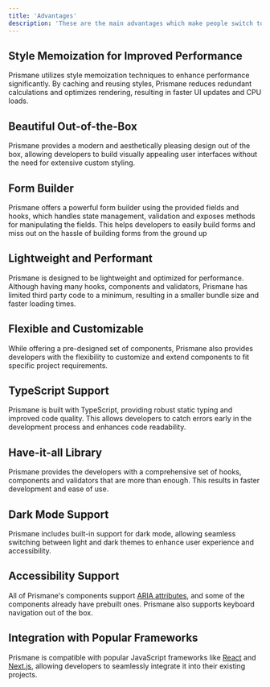 ---
title: 'Advantages'
description: 'These are the main advantages which make people switch to Prismane! 💪'
---

## Style Memoization for Improved Performance

Prismane utilizes style memoization techniques to enhance performance significantly. By caching and reusing styles, Prismane reduces redundant calculations and optimizes rendering, resulting in faster UI updates and CPU loads.

## Beautiful Out-of-the-Box

Prismane provides a modern and aesthetically pleasing design out of the box, allowing developers to build visually appealing user interfaces without the need for extensive custom styling.

## Form Builder

Prismane offers a powerful form builder using the provided fields and hooks, which handles state management, validation and exposes methods for manipulating the fields. This helps developers to easily build forms and miss out on the hassle of building forms from the ground up

## Lightweight and Performant

Prismane is designed to be lightweight and optimized for performance. Although having many hooks, components and validators, Prismane has limited third party code to a minimum, resulting in a smaller bundle size and faster loading times.

## Flexible and Customizable

While offering a pre-designed set of components, Prismane also provides developers with the flexibility to customize and extend components to fit specific project requirements.

## TypeScript Support

Prismane is built with TypeScript, providing robust static typing and improved code quality. This allows developers to catch errors early in the development process and enhances code readability.

## Have-it-all Library

Prismane provides the developers with a comprehensive set of hooks, components and validators that are more than enough. This results in faster development and ease of use.

## Dark Mode Support

Prismane includes built-in support for dark mode, allowing seamless switching between light and dark themes to enhance user experience and accessibility.

## Accessibility Support

All of Prismane's components support [ARIA attributes](https://developer.mozilla.org/en-US/docs/Web/Accessibility/ARIA/Attributes), and some of the components already have prebuilt ones. Prismane also supports keyboard navigation out of the box.

## Integration with Popular Frameworks

Prismane is compatible with popular JavaScript frameworks like [React](https://react.dev/) and [Next.js](https://nextjs.org/), allowing developers to seamlessly integrate it into their existing projects.
